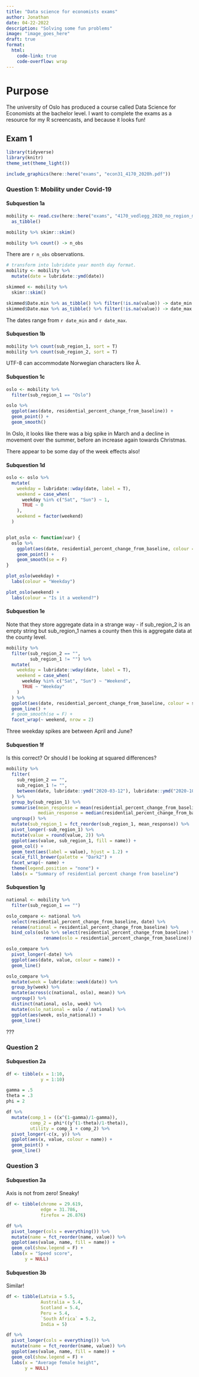 ```yaml
---
title: "Data science for economists exams"
author: Jonathan
date: 04-22-2022
description: "Solving some fun problems"
image: "image_goes_here"
draft: true
format: 
  html:
    code-link: true
    code-overflow: wrap
---
```

# Purpose

The university of Oslo has produced a course called Data Science for Economists at the bachelor level. I want to complete the exams as a resource for my R screencasts, and because it looks fun!

## Exam 1

```r
library(tidyverse)
library(knitr)
theme_set(theme_light())

include_graphics(here::here("exams", "econ31_4170_2020h.pdf"))
```

### Question 1: Mobility under Covid-19

#### Subquestion 1a

```r
mobility <- read.csv(here::here("exams", "4170_vedlegg_2020_no_region_mobility_report.csv")) %>% 
  as_tibble()

mobility %>% skimr::skim()

mobility %>% count() -> n_obs
```

There are `r n_obs` observations.

```r
# transform into lubridate year month day format.
mobility <- mobility %>% 
  mutate(date = lubridate::ymd(date))

skimmed <- mobility %>% 
  skimr::skim()

skimmed$Date.min %>% as_tibble() %>% filter(!is.na(value)) -> date_min
skimmed$Date.max %>% as_tibble() %>% filter(!is.na(value)) -> date_max

```

The dates range from `r date_min` and `r date_max`.

#### Subquestion 1b

```r
mobility %>% count(sub_region_1, sort = T)
mobility %>% count(sub_region_2, sort = T)
```

UTF-8 can accommodate Norwegian characters like Ã.

#### Subquestion 1c

```r
oslo <- mobility %>% 
  filter(sub_region_1 == "Oslo")

oslo %>% 
  ggplot(aes(date, residential_percent_change_from_baseline)) +
  geom_point() +
  geom_smooth()
```

In Oslo, it looks like there was a big spike in March and a decline in movement over the summer, before an increase again towards Christmas.

There appear to be some day of the week effects also!

#### Subquestion 1d

```r
oslo <- oslo %>%
  mutate(
    weekday = lubridate::wday(date, label = T),
    weekend = case_when(
      weekday %in% c("Sat", "Sun") ~ 1,
      TRUE ~ 0
    ),
    weekend = factor(weekend)
  )


plot_oslo <- function(var) {
  oslo %>%
    ggplot(aes(date, residential_percent_change_from_baseline, colour = {{ var }})) +
    geom_point() +
    geom_smooth(se = F)
}

plot_oslo(weekday) +
  labs(colour = "Weekday")

plot_oslo(weekend) +
  labs(colour = "Is it a weekend?")
```

#### Subquestion 1e

Note that they store aggregate data in a strange way - if sub_region_2 is an empty string but sub_region_1 names a county then this is aggregate data at the county level.

```r
mobility %>%
  filter(sub_region_2 == "",
         sub_region_1 != "") %>% 
  mutate(
    weekday = lubridate::wday(date, label = T),
    weekend = case_when(
      weekday %in% c("Sat", "Sun") ~ "Weekend",
      TRUE ~ "Weekday"
    )
  ) %>% 
  ggplot(aes(date, residential_percent_change_from_baseline, colour = sub_region_1)) +
  geom_line() +
  # geom_smooth(se = F) +
  facet_wrap(~ weekend, nrow = 2)
```

Three weekday spikes are between April and June?

#### Subquestion 1f

Is this correct? Or should I be looking at squared differences?

```r
mobility %>%
  filter(
    sub_region_2 == "",
    sub_region_1 != "",
    between(date, lubridate::ymd("2020-03-12"), lubridate::ymd("2020-10-31"))
  ) %>% 
  group_by(sub_region_1) %>% 
  summarise(mean_response = mean(residential_percent_change_from_baseline, na.rm = T),
            median_response = median(residential_percent_change_from_baseline, na.rm = T)) %>% 
  ungroup() %>% 
  mutate(sub_region_1 = fct_reorder(sub_region_1, mean_response)) %>% 
  pivot_longer(-sub_region_1) %>% 
  mutate(value = round(value, 2)) %>% 
  ggplot(aes(value, sub_region_1, fill = name)) +
  geom_col() +
  geom_text(aes(label = value), hjust = 1.2) +
  scale_fill_brewer(palette = "Dark2") +
  facet_wrap(~ name) +
  theme(legend.position = "none") +
  labs(x = "Summary of residential percent change from baseline")
```

#### Subquestion 1g

```r
national <- mobility %>% 
  filter(sub_region_1 == "")

oslo_compare <- national %>% 
  select(residential_percent_change_from_baseline, date) %>% 
  rename(national = residential_percent_change_from_baseline) %>% 
  bind_cols(oslo %>% select(residential_percent_change_from_baseline) %>% 
              rename(oslo = residential_percent_change_from_baseline))

oslo_compare %>% 
  pivot_longer(-date) %>% 
  ggplot(aes(date, value, colour = name)) +
  geom_line()

oslo_compare %>% 
  mutate(week = lubridate::week(date)) %>% 
  group_by(week) %>% 
  mutate(across(c(national, oslo), mean)) %>% 
  ungroup() %>% 
  distinct(national, oslo, week) %>% 
  mutate(oslo_national = oslo / national) %>% 
  ggplot(aes(week, oslo_national)) +
  geom_line()

```

???

### Question 2

#### Subquestion 2a

```r
df <- tibble(x = 1:10,
             y = 1:10)

gamma = .5
theta = .3
phi = 2

df %>% 
  mutate(comp_1 = ((x^(1-gamma)/1-gamma)),
         comp_2 = phi*((y^(1-theta)/1-theta)),
         utility = comp_1 + comp_2) %>% 
  pivot_longer(-c(x, y)) %>% 
  ggplot(aes(x, value, colour = name)) +
  geom_point() +
  geom_line()
```


### Question 3

#### Subquestion 3a

Axis is not from zero! Sneaky!

```r
df <- tibble(chrome = 29.619,
             edge = 31.786,
             firefox = 26.876)

df %>% 
  pivot_longer(cols = everything()) %>% 
  mutate(name = fct_reorder(name, value)) %>% 
  ggplot(aes(value, name, fill = name)) +
  geom_col(show.legend = F) +
  labs(x = "Speed score",
       y = NULL)

```

#### Subquestion 3b

Similar!

```r
df <- tibble(Latvia = 5.5,
             Australia = 5.4,
             Scotland = 5.4,
             Peru = 5.4,
             `South Africa` = 5.2,
             India = 5)

df %>% 
  pivot_longer(cols = everything()) %>% 
  mutate(name = fct_reorder(name, value)) %>% 
  ggplot(aes(value, name, fill = name)) +
  geom_col(show.legend = F) +
  labs(x = "Average female height",
       y = NULL)

```


